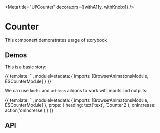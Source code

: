 



<Meta title="UI/Counter" decorators={[withA11y, withKnobs]} />

# Counter

This component demonstrates usage of storybook.

## Demos

This is a basic story:

<Preview>
  <Story name="Default" height="110px">
    {{
      template: `<es-counter></es-counter>`,
      moduleMetadata: {
        imports: [BrowserAnimationsModule, ESCounterModule]
      }
    }}
  </Story>
</Preview>

We can use `knobs` and `actions` addons to work with inputs and outputs:

<Preview>
  <Story name="With addons" height="110px">
    {{
      template: `<es-counter [heading]="heading" (increase)="onIncrease($event)"></es-counter>`,
      moduleMetadata: {
        imports: [BrowserAnimationsModule, ESCounterModule]
      },
      props: {
        heading: text('text', 'Counter 2'),
        onIncrease: action('onIncrease')
      }
    }}
  </Story>
</Preview>

## API

<Props of={CounterComponent} />

